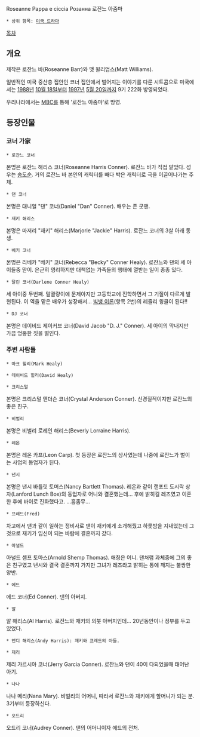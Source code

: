 Roseanne
Pappa e ciccia
Розанна
로잔느 아줌마

 * 상위 항목: [[미국 드라마]]

[[목차]]
== 개요 ==
제작은 로잔느 바(Roseanne Barr)와 맷 윌리엄스(Matt Williams).

일반적인 미국 중산층 집안인 코너 집안에서 벌어지는 이야기를 다룬 시트콤으로 미국에서는 [[1988년]] [[10월 18일]]부터 [[1997년]] [[5월 20일]]까지 9기 222화 방영되었다.

우리나라에서는 [[MBC]]를 통해 '로잔느 아줌마'로 방영.

== 등장인물 ==
=== 코너 가家 === 
 * 로잔느 코너
본명은 로잔느 해리스 코너(Roseanne Harris Conner).
로잔느 바가 직접 맡았다. 성우는 [[송도순]].
거의 로잔느 바 본인의 캐릭터를 빼다 박은 캐릭터로 극을 이끌어나가는 주체.

 * 댄 코너
본명은 대니얼 "댄" 코너(Daniel "Dan" Conner).
배우는 존 굿맨.

 * 재키 해리스
본명은 마저리 "재키" 해리스(Marjorie "Jackie" Harris).
로잔느 코너의 3살 아래 동생.

 * 베키 코너
본명은 리베카 "베키" 코너(Rebecca "Becky" Conner Healy).
로잔느와 댄의 세 아이들중 맏이.
은근히 영리하지만 대책없는 가족들의 행태에 열받는 일이 종종 있다.

 * 달린 코너(Darlene Conner Healy)
세 아이중 두번째. 말괄량이에 문제아지만 고등학교에 진학하면서 그 기질이 다르게 발현된다. 이 역을 맡은 배우가 성장해서... [[빅뱅 이론]](항목 2번)의 레즐리 윙클이 된다!!

 * DJ 코너
본명은 데이비드 제이커브 코너(David Jacob "D. J." Conner).
세 아이의 막내지만 가끔 엉뚱한 짓을 벌인다.

=== 주변 사람들 ===
 * 마크 힐리(Mark Healy)

 * 데이비드 힐리(David Healy)

 * 크리스털
본명은 크리스털 앤더슨 코너(Crystal Anderson Conner).
신경질적이지만 로잔느의 좋은 친구. 

 * 비벌리
본명은 비벌리 로레인 해리스(Beverly Lorraine Harris).

 * 레온
본명은 레온 카프(Leon Carp). 첫 등장은 로잔느의 상사였는데 나중에 로잔느가 벌이는 사업의 동업자가 된다.

 * 낸시
본명은 낸시 바틀릿 토머스(Nancy Bartlett Thomas).
레온과 같이 랜포드 도시락 상자(Lanford Lunch Box)의 동업자로 어니와 결혼했는데... 후에 밝히길 레즈였고 이혼한 후에 바이로 진화했다고. ...흠좀무...

 * 프레드(Fred)
차고에서 댄과 같이 일하는 정비사로 댄이 재키에게 소개해줬고 하룻밤을 지내었는데 그것으로 재키가 임신이 되는 바람에 결혼까지 갔다.

 * 아널드
아널드 솀프 토마스(Arnold Shemp Thomas). 애칭은 어니.
댄처럼 과체중에 그의 좋은 친구였고 낸시와 결국 결혼까지 가지만 그녀가 레즈라고 밝히는 통에 깨지는 불쌍한 양반.

 * 에드
에드 코너(Ed Conner). 댄의 아버지.

 * 알
알 해리스(Al Harris). 로잔느와 재키의 의붓 아버지인데... 20년동안이나 정부를 두고있었다.

 * 앤디 해리스(Andy Harris): 재키와 프레드의 아들.

 * 제리
제리 가르시아 코너(Jerry Garcia Conner). 로잔느와 댄이 40이 다되었을때 태어난 아기.

 * 나나
나나 메리(Nana Mary). 비벌리의 어머니, 따라서 로잔느와 재키에게 할머니가 되는 분. 3기부터 등장하신다.

 * 오드리
오드리 코너(Audrey Conner). 댄의 어머니이자 에드의 전처.

